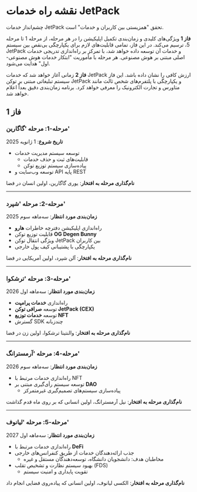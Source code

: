 # نقشه راه خدمات JetPack

چشم‌انداز خدمات JetPack تحقق "همزیستی بین کاربران و خدمات" است.

**فاز 1** ویژگی‌های کلیدی و زمان‌بندی تکمیل اپلیکیشن را در هر مرحله، از مرحله 1 تا مرحله 5، ترسیم می‌کند. در این فاز، تمامی قابلیت‌های لازم برای یکپارچگی بی‌نقص بین سیستم JetPack و خدمات آن توسعه داده خواهد شد، با تمرکز بر راه‌اندازی تدریجی خدمات اصلی مبتنی بر هوش مصنوعی. هر مرحله با مأموریت "ابتکار خدمات هوش مصنوعی-اول" هدایت می‌شود.

**فاز 2** زمانی آغاز خواهد شد که خدمات JetPack ارزش کافی را نشان داده باشد. این فاز سیستم تبلیغاتی مبتنی بر توکن JetPack و یکپارچگی با پلتفرم‌های شخص ثالث مانند متاورس و تجارت الکترونیک را معرفی خواهد کرد. برنامه زمان‌بندی دقیق بعداً اعلام خواهد شد.

## فاز 1

### **مرحله-1: مرحله 'گاگارین'**
**تاریخ شروع**: 1 ژانویه 2025

- توسعه سیستم مدیریت خدمات
  - قابلیت‌های ثبت و حذف خدمات
  - پیاده‌سازی سیستم توزیع توکن
- توسعه وب‌سایت و API پایه REST

**نام‌گذاری مرحله به افتخار**: یوری گاگارین، اولین انسان در فضا

---

### **مرحله-2: مرحله 'شپرد'**
**زمان‌بندی مورد انتظار**: سه‌ماهه سوم 2025

- راه‌اندازی اپلیکیشن دفترچه خاطرات **هارو**
- قابلیت توزیع توکن **OG Degen Bunny**
- ویژگی انتقال توکن JetPack بین کاربران
- یکپارچگی با پشتیبانی کیف پول خارجی

**نام‌گذاری مرحله به افتخار**: آلن شپرد، اولین آمریکایی در فضا

---

### **مرحله-3: مرحله 'ترشکوا'**
**زمان‌بندی مورد انتظار**: سه‌ماهه اول 2026

- راه‌اندازی **خدمات پرامپت**
- توسعه **صرافی توکن JetPack (CEX)**
- توسعه **خدمات توزیع NFT**
- گسترش SDK چندزبانه

**نام‌گذاری مرحله به افتخار**: والنتینا ترشکوا، اولین زن در فضا

---

### **مرحله-4: مرحله 'آرمسترانگ'**
**زمان‌بندی مورد انتظار**: سه‌ماهه سوم 2026

- راه‌اندازی خدمات مرتبط با NFT
- توسعه سیستم رأی‌گیری مبتنی بر **DAO**
  - پیاده‌سازی سیستم‌های تصمیم‌گیری غیرمتمرکز

**نام‌گذاری مرحله به افتخار**: نیل آرمسترانگ، اولین انسانی که بر روی ماه قدم گذاشت

---

### **مرحله-5: مرحله 'لیانوف'**
**زمان‌بندی مورد انتظار**: سه‌ماهه اول 2027

- راه‌اندازی خدمات مرتبط با **DeFi**
- جذب ارائه‌دهندگان خدمات از طریق کنفرانس‌های خارجی
  - مخاطبان هدف: دانشجویان دانشگاه، توسعه‌دهندگان مستقل و غیره
- بهبود سیستم نظارت و تشخیص تقلب (FDS)
  - تقویت پایداری و امنیت سیستم

**نام‌گذاری مرحله به افتخار**: الکسی لیانوف، اولین انسانی که پیاده‌روی فضایی انجام داد